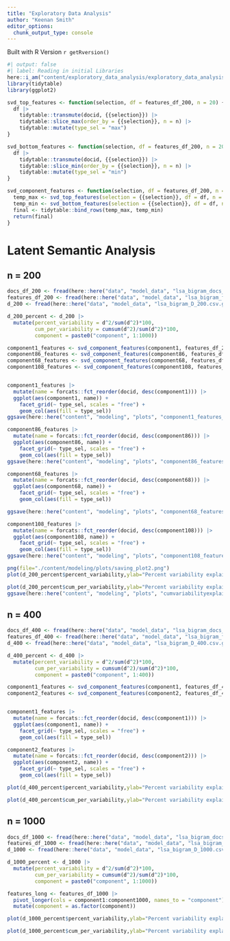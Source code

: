 ```yaml
---
title: "Exploratory Data Analysis"
author: "Keenan Smith"
editor_options: 
  chunk_output_type: console
---
```


Built with R Version `r getRversion()`

```r
#| output: false
#| label: Reading in initial Libraries
here::i_am("content/exploratory_data_analysis/exploratory_data_analysis_lca.qmd")
library(tidytable)
library(ggplot2)

svd_top_features <- function(selection, df = features_df_200, n = 20) {
  df |>
    tidytable::transmute(docid, {{selection}}) |>
    tidytable::slice_max(order_by = {{selection}}, n = n) |>
    tidytable::mutate(type_sel = "max")
}

svd_bottom_features <- function(selection, df = features_df_200, n = 20) {
  df |>
    tidytable::transmute(docid, {{selection}}) |>
    tidytable::slice_min(order_by = {{selection}}, n = n) |>
    tidytable::mutate(type_sel = "min")
}

svd_component_features <- function(selection, df = features_df_200, n = 20) {
  temp_max <- svd_top_features(selection = {{selection}}, df = df, n = n)
  temp_min <- svd_bottom_features(selection = {{selection}}, df = df, n = n)
  final <- tidytable::bind_rows(temp_max, temp_min)
  return(final)
}
```

# Latent Semantic Analysis

## n = 200

```r
docs_df_200 <- fread(here::here("data", "model_data", "lsa_bigram_docs_200.csv.gz"))
features_df_200 <- fread(here::here("data", "model_data", "lsa_bigram_features_200.csv.gz"))
d_200 <- fread(here::here("data", "model_data", "lsa_bigram_D_200.csv.gz"))

d_200_percent <- d_200 |>
  mutate(percent_variability = d^2/sum(d^2)*100,
         cum_per_variability = cumsum(d^2)/sum(d^2)*100,
         component = paste0("component", 1:1000))

component1_features <- svd_component_features(component1, features_df_200, n = 20)
component86_features <- svd_component_features(component86, features_df_200, n = 20)
component68_features <- svd_component_features(component68, features_df_200, n = 20)
component108_features <- svd_component_features(component108, features_df_200, n = 20)


component1_features |>
  mutate(name = forcats::fct_reorder(docid, desc(component1))) |>
  ggplot(aes(component1, name)) +
    facet_grid(~ type_sel, scales = "free") +
    geom_col(aes(fill = type_sel))
ggsave(here::here("content", "modeling", "plots", "component1_features_lsa.png"))

component86_features |>
  mutate(name = forcats::fct_reorder(docid, desc(component86))) |>
  ggplot(aes(component86, name)) +
    facet_grid(~ type_sel, scales = "free") +
    geom_col(aes(fill = type_sel))
ggsave(here::here("content", "modeling", "plots", "component86_features_lsa.png"))

component68_features |>
  mutate(name = forcats::fct_reorder(docid, desc(component68))) |>
  ggplot(aes(component68, name)) +
    facet_grid(~ type_sel, scales = "free") +
    geom_col(aes(fill = type_sel))

ggsave(here::here("content", "modeling", "plots", "component68_features_lsa.png"))

component108_features |>
  mutate(name = forcats::fct_reorder(docid, desc(component108))) |>
  ggplot(aes(component108, name)) +
    facet_grid(~ type_sel, scales = "free") +
    geom_col(aes(fill = type_sel))
ggsave(here::here("content", "modeling", "plots", "component108_features_lsa.png"))
```

```r
png(file="./content/modeling/plots/saving_plot2.png") 
plot(d_200_percent$percent_variability,ylab="Percent variability explained")

plot(d_200_percent$cum_per_variability,ylab="Percent variability explained",ylim=c(0,100),type="l")
ggsave(here::here("content", "modeling", "plots", "cumvariabilityexplained_lsa.png"))
```

## n = 400

```r
docs_df_400 <- fread(here::here("data", "model_data", "lsa_bigram_docs_400.csv.gz"))
features_df_400 <- fread(here::here("data", "model_data", "lsa_bigram_features_400.csv.gz"))
d_400 <- fread(here::here("data", "model_data", "lsa_bigram_D_400.csv.gz"))

d_400_percent <- d_400 |>
  mutate(percent_variability = d^2/sum(d^2)*100,
         cum_per_variability = cumsum(d^2)/sum(d^2)*100,
         component = paste0("component", 1:400))

component1_features <- svd_component_features(component1, features_df_400, n = 20)
component2_features <- svd_component_features(component2, features_df_400, n = 20)


component1_features |>
  mutate(name = forcats::fct_reorder(docid, desc(component1))) |>
  ggplot(aes(component1, name)) +
    facet_grid(~ type_sel, scales = "free") +
    geom_col(aes(fill = type_sel))

component2_features |>
  mutate(name = forcats::fct_reorder(docid, desc(component2))) |>
  ggplot(aes(component2, name)) +
    facet_grid(~ type_sel, scales = "free") +
    geom_col(aes(fill = type_sel))
```

```r
plot(d_400_percent$percent_variability,ylab="Percent variability explained")

plot(d_400_percent$cum_per_variability,ylab="Percent variability explained",ylim=c(0,100),type="l")
```

## n = 1000

```r
docs_df_1000 <- fread(here::here("data", "model_data", "lsa_bigram_docs_1000.csv.gz"))
features_df_1000 <- fread(here::here("data", "model_data", "lsa_bigram_features_1000.csv.gz"))
d_1000 <- fread(here::here("data", "model_data", "lsa_bigram_D_1000.csv.gz"))

d_1000_percent <- d_1000 |>
  mutate(percent_variability = d^2/sum(d^2)*100,
         cum_per_variability = cumsum(d^2)/sum(d^2)*100,
         component = paste0("component", 1:1000))

features_long <- features_df_1000 |>
  pivot_longer(cols = component1:component1000, names_to = "component") |>
  mutate(component = as.factor(component))
```

```r
plot(d_1000_percent$percent_variability,ylab="Percent variability explained")

plot(d_1000_percent$cum_per_variability,ylab="Percent variability explained",ylim=c(0,100),type="l")
```


